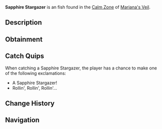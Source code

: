 {{FishInfobox
|image          = Sapphire Stargazer.png
|rarity         = Unusual
|sea            = First Sea
|location       = [[Calm Zone]]
|sublocation    = 
|sources        = Fishing Rod
|radar_location = 
|xp             = 250
|weather        = Clear
|time           = 
|season         = Spring
|bait           = Seaweed
|base_weight    = 140
|base_value     = 1300
|weight_range   = 90
|base_chance    = 25
|base_resil     = 85
}}
'''Sapphire Stargazer''' is an {{Rarity|Unusual}} fish found in the [[Calm Zone]] of [[Mariana's Veil]].

== Description ==
{{Description|A flat fish with sapphire-blue scales and glowing eyes that stare into the light.|Bestiary Entry}}

== Obtainment ==
{{Description|Located in clear waters with a glistening deep blue shine.|Bestiary Hint}}
{{Fish Availability|
Mariana's Veil/Calm Zone
|top_rods      = 
Krampus's Rod\536078.2\382107.37;
Magma Rod\519725.37\370418.44;
Plastic Rod\479780.07\357433.26;
Leviathan's Fang Rod\399934.6\284776.49;
Trident Rod\388407.29\255112.52;
Buddy Bond Rod\352599.31\324057.48;
Fast Rod\376355.97\399722.4;
Fischer's Rod\360026.6\377681.77;
Adventurer's Rod\358121.69\375683.46;
Free Spirit Rod\383706.52\252024.97;
No-Life Rod\357416.67\296945.74;
Challenger's Rod\338076.47\270542.92;
Seraphic Rod\336240.95\295574.36;
Rod Of The Forgotten Fang\333231.36\269900.95;
Ethereal Prism Rod\331152.58\319612.49;
Rod Of The Depths\330754.29\245716.76;
Zeus Rod\328730.95\252273.08;
Rod Of The Exalted One\326169.17\230518.29;
Blazebringer Rod\325426.98\238227.2;
Verdant Shear Rod\319954.39\252724.46;
Volcanic Rod\307118.11\214455.27;
Depthseeker Rod\302427.13\230778.3;
Avalanche Rod\279947.76\207301.79;
Steady Rod\150408.95\115884.13
|recommended   = Trident Rod
}}

== Catch Quips ==
When catching a Sapphire Stargazer, the player has a chance to make one of the following exclamations:
* A Sapphire Stargazer!
* Rollin', Rollin', Rollin'...

== Change History ==
{{Change History|{{subst:Current Version}}}}

== Navigation ==
{{Fish Navbox|Calm Zone}}